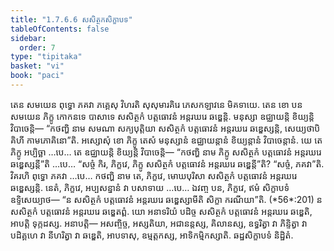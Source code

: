```yaml
---
title: "1.7.6.6 សសិត្ថកសិក្ខាបទ"
tableOfContents: false
sidebar:
  order: 7
type: "tipitaka"
basket: "vi"
book: "paci"
---
```



<DynamicBreadcrumb />

<Division number="632" book="paci">

<Paragraph number="1966" book="paci">
តេន សមយេន ពុទ្ធោ ភគវា ភគ្គេសុ វិហរតិ សុសុមារគិរេ ភេសកឡាវនេ មិគទាយេ. តេន ខោ បន សមយេន ភិក្ខូ កោកនទេ បាសាទេ សសិត្ថកំ បត្តធោវនំ អន្តរឃរេ ឆឌ្ឌេន្តិ. មនុស្សា ឧជ្ឈាយន្តិ ខិយ្យន្តិ វិបាចេន្តិ— “កថញ្ហិ នាម សមណា សក្យបុត្តិយា សសិត្ថកំ បត្តធោវនំ អន្តរឃរេ ឆឌ្ឌេស្សន្តិ, សេយ្យថាបិ គិហី កាមភោគិនោ”តិ.
</Paragraph>

<Paragraph number="1967" book="paci">
អស្សោសុំ ខោ ភិក្ខូ តេសំ មនុស្សានំ ឧជ្ឈាយន្តានំ ខិយ្យន្តានំ វិបាចេន្តានំ. យេ តេ ភិក្ខូ អប្បិច្ឆា …បេ… តេ ឧជ្ឈាយន្តិ ខិយ្យន្តិ វិបាចេន្តិ— “កថញ្ហិ នាម ភិក្ខូ សសិត្ថកំ បត្តធោវនំ អន្តរឃរេ ឆឌ្ឌេស្សន្តី”តិ …បេ… “សច្ចំ កិរ, ភិក្ខវេ, ភិក្ខូ សសិត្ថកំ បត្តធោវនំ អន្តរឃរេ ឆឌ្ឌេន្តី”តិ? “សច្ចំ, ភគវា”តិ. វិគរហិ ពុទ្ធោ ភគវា …បេ… កថញ្ហិ នាម តេ, ភិក្ខវេ, មោឃបុរិសា សសិត្ថកំ បត្តធោវនំ អន្តរឃរេ ឆឌ្ឌេស្សន្តិ. នេតំ, ភិក្ខវេ, អប្បសន្នានំ វា បសាទាយ …បេ… ឯវញ្ច បន, ភិក្ខវេ, ឥមំ សិក្ខាបទំ ឧទ្ទិសេយ្យាថ—
</Paragraph>

<Paragraph number="1968" book="paci">
<Emphasis>“ន សសិត្ថកំ បត្តធោវនំ អន្តរឃរេ ឆឌ្ឌេស្សាមីតិ សិក្ខា ករណីយា”</Emphasis>តិ. (*56*:<Emphasis>201</Emphasis>)
</Paragraph>

<Paragraph number="1969" book="paci">
ន សសិត្ថកំ បត្តធោវនំ អន្តរឃរេ ឆឌ្ឌេតព្ពំ. យោ អនាទរិយំ បដិច្ច សសិត្ថកំ បត្តធោវនំ អន្តរឃរេ ឆឌ្ឌេតិ, អាបត្តិ ទុក្កដស្ស.
</Paragraph>

<Paragraph number="1970" book="paci">
អនាបត្តិ— អសញ្ចិច្ច, អស្សតិយា, អជានន្តស្ស, គិលានស្ស, ឧទ្ធរិត្វា វា ភិន្ទិត្វា វា បដិគ្គហេ វា នីហរិត្វា វា ឆឌ្ឌេតិ, អាបទាសុ, ឧម្មត្តកស្ស, អាទិកម្មិកស្សាតិ.

</Paragraph>
</Division>

<Paragraph number="1971" type="center" book="paci">
ឆដ្ឋសិក្ខាបទំ និដ្ឋិតំ.
</Paragraph>